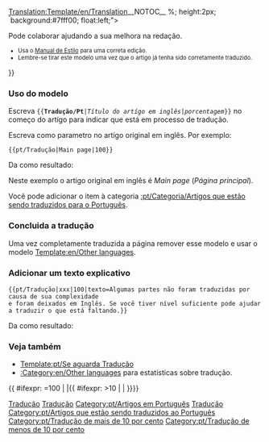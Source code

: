 <noinclude>[[Translation:Template/en/Translation]]</noinclude><noinclude>__NOTOC__ </noinclude>
{{pt/Ambox| tipo  = estilo
| imagem=en/Translation.png| texto = <strong>Este artigo está sendo traduzido do original em inglês: <includeonly>[[{{NAMESPACE}}:{{{1}}}|{{{1}}}]]</includeonly><noinclude>{{{1}}}</noinclude>.</strong>
<div>{{{texto|}}}</div>
<div style="font-size: 90%">
<div style="margin:auto; text-align:Left;">Porcentagem: {{{2|0}}}% aprox.
<div style="width:200px; text-align:Left; border:1px solid #aaa; padding:1px; overflow:hidden;"><span style="width:{{#expr: ({{{2|0}}}/100) * 100}}%; height:2px; background:#7fff00; float:left;">&nbsp;</span><span style="width:{{#expr: 100 - ({{{2|0}}}/100) * 100}}%; height:2px; background:#ff7f50; float:left;">&nbsp;</span></div>
</div>
Pode colaborar ajudando a sua melhora na redação.
</div><div style="font-size: 80%">
* Usa o [[pt/Manual de Estilo|Manual de Estilo]] para uma correta edição.
* Lembre-se tirar este modelo uma vez que o artigo já tenha sido corretamente traduzido.
</div>
}}<noinclude>

===Uso do modelo ===
Escreva <code><nowiki>{{</nowiki>'''Tradução/Pt'''|''Título do artígo em inglês''|''porcentagem''<nowiki>}}</nowiki></code> no começo do artígo para indicar que está em processo de tradução.
<p>Escreva como parametro no artígo original em inglês. Por exemplo:</p>

<pre>{{pt/Tradução|Main page|100}}</pre>
Da como resultado:
{{pt/Tradução|Main page|100}}

Neste exemplo o artigo original em inglês é ''Main page'' (''Página principal'').
<p>Você pode adicionar o item à categoria [[:pt/Categoria/Artígos que estão sendo traduzidos para o Português]].</p>

===Concluida a tradução===
Uma vez completamente traduzida a página remover esse modelo e usar o modelo [[Template:en/Other languages]].

===Adicionar um texto explicativo===
<pre>{{pt/Tradução|xxx|100|texto=Algumas partes não foram traduzidas por causa de sua complexidade
e foram deixados em Inglês. Se você tiver nível suficiente pode ajudar a traduzir o que está faltando.}}</pre>
Da como resultado:
{{pt/Tradução|xxx|100|texto=Algumas partes não foram traduzidas por causa de sua complexidade e foram 
deixados em Inglês. Se você tiver nível suficiente pode ajudar a traduzir o que está faltando..}}

===Veja também===
*[[Template:pt/Se aguarda Tradução]]
*[[:Category:en/Other languages]] para estatísticas sobre tradução.

[[Category:pt/Predefinição|Tradução]][[Category:pt/Caixas de mensagens|Tradução]][[Category:pt/Artigos em Português]][[Category:pt/Tradução|Tradução]]
</noinclude><includeonly>{{ #ifexpr: {{{2|0}}}=100 | |[[Category:pt/Artígos que estão sendo traduzidos ao Português]]{{ #ifexpr: {{{2|0}}}>10 | [[Category:pt/Tradução de mais de 10 por cento]] | [[Category:pt/Tradução de menos de 10 por cento]]}}}}</includeonly>